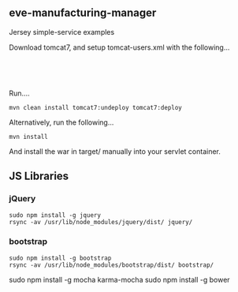 == eve-manufacturing-manager ==
Jersey simple-service examples

Download tomcat7, and setup tomcat-users.xml with the following...
  <role rolename="manager-gui"/>
  <role rolename="manager-script"/>
  <user username="manager" password="manager" roles="manager-gui,manager-script,manager-status"/>

Run....

 mvn clean install tomcat7:undeploy tomcat7:deploy

Alternatively, run the following...

 mvn install

And install the war in target/ manually into your servlet container.


== JS Libraries ==
=== jQuery ===
 sudo npm install -g jquery
 rsync -av /usr/lib/node_modules/jquery/dist/ jquery/

=== bootstrap ===
 sudo npm install -g bootstrap
 rsync -av /usr/lib/node_modules/bootstrap/dist/ bootstrap/
sudo npm install -g mocha karma-mocha
sudo npm install -g bower
